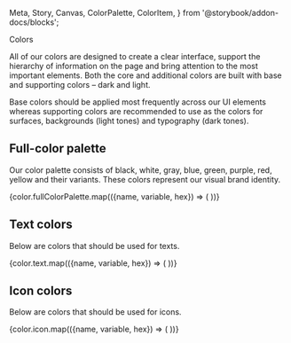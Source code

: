   Meta,
  Story,
  Canvas,
  ColorPalette,
  ColorItem,
} from '@storybook/addon-docs/blocks';

<Meta title="Foundation ✨/Colors" />

<ComponentTop type="foundation">Colors</ComponentTop>

All of our colors are designed to create a clear interface, support the hierarchy of information on the page and bring attention to the most important elements. Both the core and additional colors are built with base and supporting colors – dark and light.

Base colors should be applied most frequently across our UI elements whereas supporting colors are recommended to use as the colors for surfaces, backgrounds (light tones) and typography (dark tones).

## Full-color palette

Our color palette consists of black, white, gray, blue, green, purple, red, yellow and their variants. These colors represent our visual brand identity.

<ColorPalette>
  {color.fullColorPalette.map(({name, variable, hex}) => (
    <ColorItem
      key={name}
      title={name}
      subtitle={variable}
      colors={[`#${hex}`]}
    />
  ))}
</ColorPalette>

## Text colors

Below are colors that should be used for texts.

<ColorPalette>
  {color.text.map(({name, variable, hex}) => (
    <ColorItem
      key={name}
      title={name}
      subtitle={variable}
      colors={[`#${hex}`]}
    />
  ))}
</ColorPalette>

## Icon colors

Below are colors that should be used for icons.

<ColorPalette>
  {color.icon.map(({name, variable, hex}) => (
    <ColorItem
      key={name}
      title={name}
      subtitle={variable}
      colors={[`#${hex}`]}
    />
  ))}
</ColorPalette>
